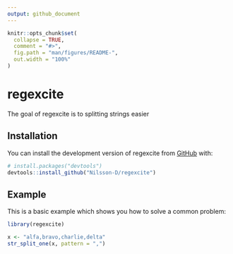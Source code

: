 ```yaml
---
output: github_document
---
```


<!-- README.md is generated from README.Rmd. Please edit that file -->

```r
knitr::opts_chunk$set(
  collapse = TRUE,
  comment = "#>",
  fig.path = "man/figures/README-",
  out.width = "100%"
)
```

# regexcite

<!-- badges: start -->
<!-- badges: end -->

The goal of regexcite is to splitting strings easier

## Installation

You can install the development version of regexcite from [GitHub](https://github.com/) with:

``` r
# install.packages("devtools")
devtools::install_github("Nilsson-D/regexcite")
```

## Example

This is a basic example which shows you how to solve a common problem:

```r
library(regexcite)

x <- "alfa,bravo,charlie,delta"
str_split_one(x, pattern = ",")
```
